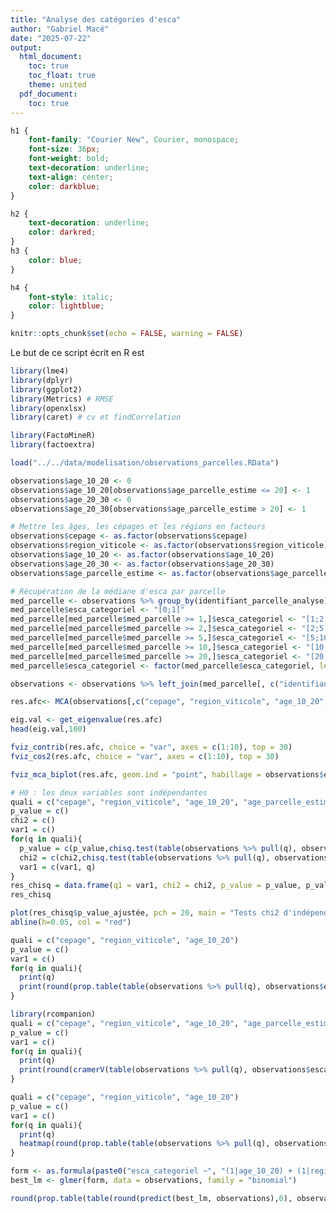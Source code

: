 ```yaml
---
title: "Analyse des catégories d'esca"
author: "Gabriel Macé"
date: "2025-07-22"
output:
  html_document:
    toc: true
    toc_float: true
    theme: united
  pdf_document:
    toc: true
---
```


```css
h1 {
    font-family: "Courier New", Courier, monospace; 
    font-size: 36px; 
    font-weight: bold;
    text-decoration: underline;
    text-align: center;
    color: darkblue;
}

h2 {
    text-decoration: underline;
    color: darkred;
}
h3 {
    color: blue;
}

h4 {
    font-style: italic;
    color: lightblue;
}
```


```r
knitr::opts_chunk$set(echo = FALSE, warning = FALSE)
```

Le but de ce script écrit en R est 

```r
library(lme4)
library(dplyr)
library(ggplot2)
library(Metrics) # RMSE
library(openxlsx)
library(caret) # cv et findCorrelation

library(FactoMineR)
library(factoextra)

load("../../data/modelisation/observations_parcelles.RData")
```

```r
observations$age_10_20 <- 0
observations$age_10_20[observations$age_parcelle_estime <= 20] <- 1
observations$age_20_30 <- 0
observations$age_20_30[observations$age_parcelle_estime > 20] <- 1

# Mettre les âges, les cépages et les régions en facteurs
observations$cepage <- as.factor(observations$cepage)
observations$region_viticole <- as.factor(observations$region_viticole)
observations$age_10_20 <- as.factor(observations$age_10_20)
observations$age_20_30 <- as.factor(observations$age_20_30)
observations$age_parcelle_estime <- as.factor(observations$age_parcelle_estime)
```

```r
# Récupération de la médiane d'esca par parcelle
med_parcelle <- observations %>% group_by(identifiant_parcelle_analyse) %>% summarise(med_parcelle = median(pourcentage_esca))
med_parcelle$esca_categoriel <- "[0;1["
med_parcelle[med_parcelle$med_parcelle >= 1,]$esca_categoriel <- "[1;2["
med_parcelle[med_parcelle$med_parcelle >= 2,]$esca_categoriel <- "[2;5["
med_parcelle[med_parcelle$med_parcelle >= 5,]$esca_categoriel <- "[5;10["
med_parcelle[med_parcelle$med_parcelle >= 10,]$esca_categoriel <- "[10;20["
med_parcelle[med_parcelle$med_parcelle >= 20,]$esca_categoriel <- "[20;100["
med_parcelle$esca_categoriel <- factor(med_parcelle$esca_categoriel, levels = c("[0;1[", "[1;2[", "[2;5[", "[5;10[", "[10;20[", "[20;100["))

observations <- observations %>% left_join(med_parcelle[, c("identifiant_parcelle_analyse", "esca_categoriel")], by = "identifiant_parcelle_analyse")

```

```r
res.afc<- MCA(observations[,c("cepage", "region_viticole", "age_10_20", "esca_categoriel")], quali.sup = "esca_categoriel", graph = FALSE, ncp = 20)
```

```r
eig.val <- get_eigenvalue(res.afc)
head(eig.val,100)
```

```r
fviz_contrib(res.afc, choice = "var", axes = c(1:10), top = 30)
fviz_cos2(res.afc, choice = "var", axes = c(1:10), top = 30)
```

```r
fviz_mca_biplot(res.afc, geom.ind = "point", habillage = observations$esca_categoriel, palette = c("blue", "cyan", "green", "yellow", "orange", "red"), select.var =list (contrib = 10), ggtheme = theme_minimal ())
```

```r
# H0 : les deux variables sont indépendantes
quali = c("cepage", "region_viticole", "age_10_20", "age_parcelle_estime")
p_value = c()
chi2 = c()
var1 = c()
for(q in quali){
  p_value = c(p_value,chisq.test(table(observations %>% pull(q), observations$esca_categoriel))$p.value)
  chi2 = c(chi2,chisq.test(table(observations %>% pull(q), observations$esca_categoriel))$statistic)
  var1 = c(var1, q)
}
res_chisq = data.frame(q1 = var1, chi2 = chi2, p_value = p_value, p_value_ajustée = p.adjust(p_value, method = "bonferroni", n = length(p_value)))
res_chisq
```

```r
plot(res_chisq$p_value_ajustée, pch = 20, main = "Tests chi2 d'indépendance", ylab = "pvaleur ajustées chi2")
abline(h=0.05, col = "red")
```


```r
quali = c("cepage", "region_viticole", "age_10_20")
p_value = c()
var1 = c()
for(q in quali){
  print(q)
  print(round(prop.table(table(observations %>% pull(q), observations$esca_categoriel),1),2))
}
```

```r
library(rcompanion)
quali = c("cepage", "region_viticole", "age_10_20", "age_parcelle_estime")
p_value = c()
var1 = c()
for(q in quali){
  print(q)
  print(round(cramerV(table(observations %>% pull(q), observations$esca_categoriel)),3))
}
```

```r
quali = c("cepage", "region_viticole", "age_10_20")
p_value = c()
var1 = c()
for(q in quali){
  print(q)
  heatmap(round(prop.table(table(observations %>% pull(q), observations$esca_categoriel),1),2), Rowv = NA, Colv = NA) 
}
```

```r
form <- as.formula(paste0("esca_categoriel ~", "(1|age_10_20) + (1|region_viticole) + (1|cepage)"))
best_lm <- glmer(form, data = observations, family = "binomial")
```

```r
round(prop.table(table(round(predict(best_lm, observations),0), observations$esca_categoriel),1),2)
```

```r

```

```r

```

